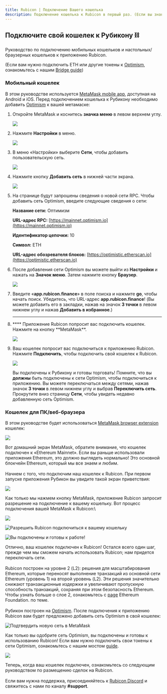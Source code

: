 ```yaml
---
title: Rubicon | Подключение Вашего кошелька
description: Подключение кошелька к Rubicon в первый раз. (Если вы знакомы с кошельками и с тем, как добавлять пользовательские сети, вы можете пропустить это руководство)
---
```


## Подключите свой кошелек к Рубикону ⛓️

Руководство по подключению мобильных кошельков и настольных/браузерных кошельков к приложению Rubicon.

(Если вам нужно подключить ETH или другие токены к [Optimism](https://www.optimism.io/), ознакомьтесь с нашим [Bridge guide](../bridge/bridging-to-optimism.md))

### Мобильный кошелек

В этом руководстве используется [MetaMask mobile app](https://metamask.io/download.html), доступная на Android и iOS. Перед подключением кошелька к Рубикону необходимо добавить [Optimism](https://www.optimism.io/) к вашей метамаске:

1. Откройте MetaMask и коснитесь **значка меню** в левом верхнем углу.

   ![](</assets/image(110).png>)

2. Нажмите **Настройки** в меню.

   ![](</assets/image(92).png>)

3. В меню «Настройки» выберите **Сети**, чтобы добавить пользовательскую сеть.

   ![](</assets/image(59).png>)

4. Нажмите кнопку **Добавить сеть** в нижней части экрана.

   ![](</assets/image(79).png>)

5. На странице будут запрошены сведения о новой сети RPC. Чтобы добавить сеть Optimism, введите следующие сведения о сети:

   **Название сети:** Оптимизм

   **URL-адрес RPC:** [https://mainnet.optimism.io](https://mainnet.optimism.io)

   **Идентификатор цепочки:** 10

   **Символ:** ETH

   **URL-адрес обозревателя блоков:** [https://optimistic.etherscan.io](https://optimistic.etherscan.io)

6. После добавления сети Optimism вы можете выйти из **Настройки** и нажать на **Значок меню**. Затем нажмите кнопку **Браузер**.

   ![](</assets/image(73).png>)

7. Введите «**app.rubicon.finance**» в поле поиска и нажмите **go**, чтобы начать поиск. Убедитесь, что URL-адрес **app.rubicon.finance**! (Вы можете добавить его в закладки, нажав на значок **3 точки** в левом нижнем углу и нажав **Добавить в избранное**.)

   ***

8. \***\* Приложение Rubicon попросит вас подключить кошелек. Нажмите на кнопку **MetaMask\*\*.

   ![](</assets/image(116).png>)

9. Ваш кошелек попросит вас подключиться к приложению Rubicon. Нажмите **Подключить**, чтобы подключить свой кошелек к Rubicon.

   ![](</assets/image(78).png>)

   Вы подключены к Рубикону и готовы торговать! Помните, что вы **должны** быть подключены к сети Optimism, чтобы подключиться к приложению. Вы можете переключаться между сетями, нажав значок **3 точки** в левом нижнем углу и выбрав **Переключить сеть**. Прокрутите вниз страницу **Сети**, чтобы увидеть недавно добавленную сеть Optimism.

### Кошелек для ПК/веб-браузера

В этом руководстве будет использоваться [MetaMask browser extension](https://metamask.io/download.html) кошелек:

![](</assets/image(13).png>)

Вот домашний экран MetaMask, обратите внимание, что кошелек подключен к «Ethereum Mainnet». Если вы раньше использовали приложения Ethereum, это должно выглядеть нормально! Это основной блокчейн Ethereum, который мы все знаем и любим.\
\
Начнем с того, что подключим наш кошелек к Rubicon. При первом запуске приложения Рубикон вы увидите такой экран приветствия:

![](</assets/image(103).png>)

Как только мы нажмем кнопку MetaMask, приложение Rubicon запросит разрешение на подключение к вашему кошельку. Вот процесс подключения вашей MetaMask к Rubicon:\

![](</assets/image(51).png>)

![Разрешить Rubicon подключиться к вашему кошельку](</assets/image(67).png>)

![Вы подключены и готовы к работе!](</assets/image(43).png>)

Отлично, ваш кошелек подключен к Rubicon! Остался всего один шаг, прежде чем мы сможем начать использовать Rubicon; нам придется переключать сети. \
\
Rubicon построен на уровне 2 (L2): решения для масштабирования Ethereum, которые переносят выполнение транзакций из основной сети Ethereum (уровень 1) на второй уровень (L2). Эти решения значительно снижают транзакционные издержки и увеличивают пропускную способность транзакций, сохраняя при этом безопасность Ethereum. Чтобы узнать больше о слое 2, ознакомьтесь с [page](https://ethereum.org/en/developers/docs/scaling/layer-2-rollups/) Ethereum Foundation. по теме.\
\
Рубикон построен на [Optimism](https://optimism.io/). После подключения к приложению Rubicon вам будет предложено добавить сеть Optimism в свой кошелек:

![Подтвердить новую сеть в MetaMask](</assets/image(82).png>)

Как только вы одобрите сеть Optimism, вы подключены и готовы к использованию Rubicon! Если вам нужно подключить свои токены к сети Optimism, ознакомьтесь с нашим мостом [guide](/docs/guides/bridge/bridging-to-optimism).

![](</assets/image(61).png>)

Теперь, когда ваш кошелек подключен, ознакомьтесь со следующим руководством по размещению сделок на Rubicon.\
\
Если вам нужна поддержка, присоединяйтесь к [Rubicon Discord](https://discord.com/invite/E7pS24J) и свяжитесь с нами по каналу **#support**.
